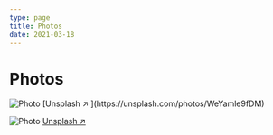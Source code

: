 ```yaml
---
type: page
title: Photos
date: 2021-03-18
---
```

# Photos
<script type="text/javascript">
        const url = 'https://widget.taggbox.com/embed.min.js';
        let node = document.createElement('script');
        node.src = url;
        node.type = 'text/javascript';
        node.async = true;
        node.charset = 'utf-8';
        document.getElementsByTagName('head')[0].appendChild(node);    
</script>
<div className="taggbox-container"><div class="taggbox-socialwall" data-wall-id="64587" view-url={https://widget.taggbox.com/64587}></div></div>
<Image
  src="/images/photo2.jpg"
  alt="Photo"
  width={1125}
  height={750}
  priority
  className="next-image"
/>
[Unsplash ↗ ](https://unsplash.com/photos/WeYamle9fDM)

<Image
  src="/images/photo.jpg"
  alt="Photo"
  width={1125}
  height={750}
  priority
  className="next-image"
/>
[Unsplash ↗ ](https://unsplash.com/photos/ndN00KmbJ1c)
